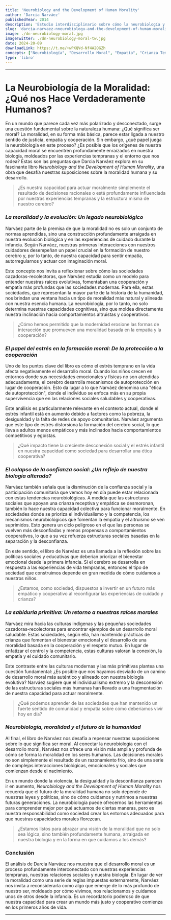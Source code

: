 ```yaml
---
title: 'Neurobiology and the Development of Human Morality'
author: 'Darcia Narváez'
publishedYear: 2014
description: 'Estudio interdisciplinario sobre cómo la neurobiología y la crianza temprana moldean la empatía y la cooperación. Explora el impacto del estrés en el desarrollo moral y sugiere caminos para restaurar una ética basada en la conexión y el bienestar común.'
slug: 'darcia-narvaez-nneurobiologu-and-the-development-of-human-morality'
image: ./dn-neurobiology-moral.jpg
imageTwitter: ./dn-neurobiology-moral-tw.jpg
date: 2024-20-09
downloadLink: https://t.me/+wPXQVd-Nf4A2OGZh
concepts: ["Neurobiología", "Desarrollo Moral", "Empatía", "Crianza Temprana", "Cooperación Social", "Darcia Narváez"]
type: 'libro'
---
```


---

# La Neurobiología de la Moralidad: ¿Qué nos Hace Verdaderamente Humanos?

En un mundo que parece cada vez más polarizado y desconectado, surge una cuestión fundamental sobre la naturaleza humana: ¿Qué significa ser moral? La moralidad, en su forma más básica, parece estar ligada a nuestro sentido de justicia, empatía y cooperación. Sin embargo, ¿qué papel juega la neurobiología en este proceso? ¿Es posible que los orígenes de nuestra capacidad moral se encuentren profundamente enraizados en nuestra biología, moldeados por las experiencias tempranas y el entorno que nos rodea? Estas son las preguntas que Darcia Narváez explora en su fascinante libro _Neurobiology and the Development of Human Morality_, una obra que desafía nuestras suposiciones sobre la moralidad humana y su desarrollo. 

> ¿Es nuestra capacidad para actuar moralmente simplemente el resultado de decisiones racionales o está profundamente influenciada por nuestras experiencias tempranas y la estructura misma de nuestro cerebro?

### _La moralidad y la evolución: Un legado neurobiológico_

Narváez parte de la premisa de que la moralidad no es solo un conjunto de normas aprendidas, sino una construcción profundamente arraigada en nuestra evolución biológica y en las experiencias de cuidado durante la infancia. Según Narváez, nuestras primeras interacciones con nuestros cuidadores desempeñan un papel crucial en la formación de nuestro cerebro y, por lo tanto, de nuestra capacidad para sentir empatía, autorregularnos y actuar con imaginación moral. 

Este concepto nos invita a reflexionar sobre cómo las sociedades cazadoras-recolectoras, que Narváez estudia como un modelo para entender nuestras raíces evolutivas, fomentaban una cooperación y empatía más profundas que las sociedades modernas. Para ella, estas sociedades, que representan la mayor parte de la historia de la humanidad, nos brindan una ventana hacia un tipo de moralidad más natural y alineada con nuestra esencia humana. La neurobiología, por lo tanto, no solo determina nuestras capacidades cognitivas, sino que moldea directamente nuestra inclinación hacia comportamientos altruistas y cooperativos.

> ¿Cómo hemos permitido que la modernidad erosione las formas de interacción que promueven una moralidad basada en la empatía y la cooperación?

### _El papel del estrés en la formación moral: De la protección a la cooperación_

Uno de los puntos clave del libro es cómo el estrés temprano en la vida afecta negativamente el desarrollo moral. Cuando los niños crecen en entornos donde sus necesidades emocionales y físicas no son atendidas adecuadamente, el cerebro desarrolla mecanismos de autoprotección en lugar de cooperación. Esto da lugar a lo que Narváez denomina una "ética de autoprotección", donde el individuo se enfoca más en su propia supervivencia que en las relaciones sociales saludables y cooperativas.

Este análisis es particularmente relevante en el contexto actual, donde el estrés infantil está en aumento debido a factores como la pobreza, la desigualdad y la falta de redes de apoyo comunitarias. Narváez argumenta que este tipo de estrés distorsiona la formación del cerebro social, lo que lleva a adultos menos empáticos y más inclinados hacia comportamientos competitivos y egoístas.

> ¿Qué impacto tiene la creciente desconexión social y el estrés infantil en nuestra capacidad como sociedad para desarrollar una ética cooperativa?

### _El colapso de la confianza social: ¿Un reflejo de nuestra biología alterada?_

Narváez también señala que la disminución de la confianza social y la participación comunitaria que vemos hoy en día puede estar relacionada con estas tendencias neurobiológicas. A medida que las estructuras sociales que apoyan una crianza receptiva y empática se desmoronan, también lo hace nuestra capacidad colectiva para funcionar moralmente. En sociedades donde se prioriza el individualismo y la competencia, los mecanismos neurobiológicos que fomentan la empatía y el altruismo se ven suprimidos. Esto genera un ciclo peligroso en el que las personas se vuelven más desconfiadas y menos propensas a comportamientos cooperativos, lo que a su vez refuerza estructuras sociales basadas en la separación y la desconfianza.

En este sentido, el libro de Narváez es una llamada a la reflexión sobre las políticas sociales y educativas que deberían priorizar el bienestar emocional desde la primera infancia. Si el cerebro se desarrolla en respuesta a las experiencias de vida tempranas, entonces el tipo de sociedad que construimos depende en gran medida de cómo cuidamos a nuestros niños. 

> ¿Estamos, como sociedad, dispuestos a invertir en un futuro más empático y cooperativo al reconfigurar las experiencias de cuidado y crianza?

### _La sabiduría primitiva: Un retorno a nuestras raíces morales_

Narváez mira hacia las culturas indígenas y las pequeñas sociedades cazadoras-recolectoras para encontrar ejemplos de un desarrollo moral saludable. Estas sociedades, según ella, han mantenido prácticas de crianza que fomentan el bienestar emocional y el desarrollo de una moralidad basada en la cooperación y el respeto mutuo. En lugar de enfatizar el control y la competencia, estas culturas valoran la conexión, la empatía y el cuidado comunitario. 

Este contraste entre las culturas modernas y las más primitivas plantea una cuestión fundamental: ¿Es posible que nos hayamos desviado de un camino de desarrollo moral más auténtico y alineado con nuestra biología evolutiva? Narváez sugiere que el individualismo extremo y la desconexión de las estructuras sociales más humanas han llevado a una fragmentación de nuestra capacidad para actuar moralmente.

> ¿Qué podemos aprender de las sociedades que han mantenido un fuerte sentido de comunidad y empatía sobre cómo deberíamos vivir hoy en día?

### _Neurobiología, moralidad y el futuro de la humanidad_

Al final, el libro de Narváez nos desafía a repensar nuestras suposiciones sobre lo que significa ser moral. Al conectar la neurobiología con el desarrollo moral, Narváez nos ofrece una visión más amplia y profunda de cómo se forma la moralidad en los seres humanos. Las decisiones morales no son simplemente el resultado de un razonamiento frío, sino de una serie de complejas interacciones biológicas, emocionales y sociales que comienzan desde el nacimiento. 

En un mundo donde la violencia, la desigualdad y la desconfianza parecen ir en aumento, _Neurobiology and the Development of Human Morality_ nos recuerda que el futuro de la moralidad humana no solo depende de nuestras leyes y políticas, sino de cómo cuidamos y nutrimos a nuestras futuras generaciones. La neurobiología puede ofrecernos las herramientas para comprender mejor por qué actuamos de ciertas maneras, pero es nuestra responsabilidad como sociedad crear los entornos adecuados para que nuestras capacidades morales florezcan.

> ¿Estamos listos para abrazar una visión de la moralidad que no solo sea lógica, sino también profundamente humana, arraigada en nuestra biología y en la forma en que cuidamos a los demás?

### Conclusión

El análisis de Darcia Narváez nos muestra que el desarrollo moral es un proceso profundamente interconectado con nuestras experiencias tempranas, nuestras relaciones sociales y nuestra biología. En lugar de ver la moralidad como una serie de reglas impuestas externamente, Narváez nos invita a reconsiderarla como algo que emerge de lo más profundo de nuestro ser, moldeado por cómo vivimos, nos relacionamos y cuidamos unos de otros desde la infancia. Es un recordatorio poderoso de que nuestra capacidad para crear un mundo más justo y cooperativo comienza en los primeros años de vida.

---
